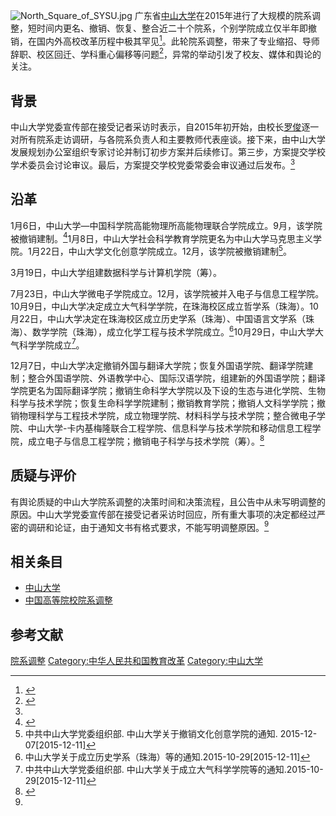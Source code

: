 
[[File:North_Square_of_SYSU.jpg|thumb]]
广东省[[中山大学|中山大学]]在2015年进行了大规模的院系调整，短时间内更名、撤销、恢复、整合近二十个院系，个别学院成立仅半年即撤销，在国内外高校改革历程中极其罕见<ref>{{cite news|title=院系忽拆忽合，中大的改革逻辑着实难懂|url=http://news.sina.com.cn/o/2015-12-12/doc-ifxmpxnx4994324.shtml|accessdate=2015-12-12|archive-date=2015-12-22|archive-url=https://web.archive.org/web/20151222093801/http://news.sina.com.cn/o/2015-12-12/doc-ifxmpxnx4994324.shtml|dead-url=no}}</ref>。此轮院系调整，带来了专业缩招、导师辞职、校区回迁、学科重心偏移等问题<ref name="澎湃新闻">{{cite news|author1=徐笛薇|title=中山大学一年拆并整合近二十院系，有学院成立半年又撤销|url=http://www.thepaper.cn/newsDetail_forward_1407734|accessdate=2015-12-11|agency=澎湃新闻|date=2015-12-11|archive-date=2015-12-11|archive-url=https://web.archive.org/web/20151211161105/http://www.thepaper.cn/newsDetail_forward_1407734|dead-url=no}}</ref>，异常的举动引发了校友、媒体和舆论的关注。

== 背景 ==
中山大学党委宣传部在接受记者采访时表示，自2015年初开始，由校长[[罗俊|罗俊]]逐一对所有院系走访调研，与各院系负责人和主要教师代表座谈。接下来，由中山大学发展规划办公室组织专家讨论并制订初步方案并后续修订。第三步，方案提交学校学术委员会讨论审议。最后，方案提交学校党委常委会审议通过后发布。<ref name="澎湃新闻" />

== 沿革 ==
1月6日，中山大学—中国科学院高能物理所高能物理联合学院成立。9月，该学院被撤销建制。<ref>{{cite news|title=中山大学1年拆并近20院系 有学院成立半年即撤销|url=http://www.cnr.cn/china/yaowen/20151212/t20151212_520770318.shtml|accessdate=2015-12-12|agency=央广网|archive-date=2015-12-14|archive-url=https://web.archive.org/web/20151214144911/http://www.cnr.cn/china/yaowen/20151212/t20151212_520770318.shtml|dead-url=no}}</ref>1月8日，中山大学社会科学教育学院更名为中山大学马克思主义学院。1月22日，中山大学文化创意学院成立。12月，该学院被撤销建制<ref>中共中山大学党委组织部. 中山大学关于撤销文化创意学院的通知. 2015-12-07[2015-12-11]</ref>。

3月19日，中山大学组建数据科学与计算机学院（筹）。

7月23日，中山大学微电子学院成立。12月，该学院被并入电子与信息工程学院。
10月9日，中山大学决定成立大气科学学院，在珠海校区成立哲学系（珠海）。10月22日，中山大学决定在珠海校区成立历史学系（珠海）、中国语言文学系（珠海）、数学学院（珠海），成立化学工程与技术学院成立。<ref>中山大学关于成立历史学系（珠海）等的通知.2015-10-29[2015-12-11]</ref>10月29日，中山大学大气科学学院成立<ref>中共中山大学党委组织部. 中山大学关于成立大气科学学院等的通知.2015-10-29[2015-12-11]</ref>。

12月7日，中山大学决定撤销外国与翻译大学院；恢复外国语学院、翻译学院建制；整合外国语学院、外语教学中心、国际汉语学院，组建新的外国语学院；翻译学院更名为国际翻译学院；撤销生命科学大学院以及下设的生态与进化学院、生物科学与技术学院；恢复生命科学学院建制；撤销教育学院；撤销人文科学学院；撤销物理科学与工程技术学院，成立物理学院、材料科学与技术学院；整合微电子学院、中山大学-卡内基梅隆联合工程学院、信息科学与技术学院和移动信息工程学院，成立电子与信息工程学院；撤销电子科学与技术学院（筹）。<ref>{{cite news|title=中大调整撤销多个学院|url=http://gd.people.com.cn/n/2015/1208/c123932-27267469.html|accessdate=2015-12-11|agency=广州日报|archive-date=2015-12-22|archive-url=https://web.archive.org/web/20151222141339/http://gd.people.com.cn/n/2015/1208/c123932-27267469.html|dead-url=no}}</ref>

== 质疑与评价 ==
有舆论质疑的中山大学院系调整的决策时间和决策流程，且公告中从未写明调整的原因。中山大学党委宣传部在接受记者采访时回应，所有重大事项的决定都经过严密的调研和论证，由于通知文书有格式要求，不能写明调整原因。<ref name="澎湃新闻" />

== 相关条目 ==
*[[中山大学|中山大学]]
*[[中国高等院校院系调整|中国高等院校院系调整]]

==参考文献==
{{reflist}}
[[Category:院系调整|]]
[[Category:中华人民共和国教育改革|Category:中华人民共和国教育改革]]
[[Category:中山大学|Category:中山大学]]